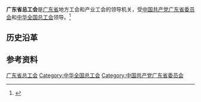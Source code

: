 {{Infobox PRCG
|机构名称 = 广东省总工会
|color    = #014099
|标志1    =
|届数     =
|任期始   = 
|任期终   =
|职位1    = 主席
|人员1    = 
|职位2    = 副主席
|人员2    =
|人数2    = 
|职位3    =
|人员3    =
|组织法规 =
|上级机构 = [[中华全国总工会|中华全国总工会]]
|机构类型 = [[人民团体|人民团体]]
|行政级别 = 正地厅级
|中共上级 = [[中国共产党广东省委员会|中国共产党广东省委员会]]
|中共本级 = 中国共产党广东省总工会党组
|场所1    = 
|地址1    = 
|邮编1    = 
|电话1    =
|时期1    =
|机构1    =
|官网1    = 
}}
'''广东省总工会'''是[[广东省|广东省]]地方工会和产业工会的领导机关，受[[中国共产党广东省委员会|中国共产党广东省委员会]]和[[中华全国总工会|中华全国总工会]]领导。<ref>{{Cite journal|url=https://kns.cnki.net/KCMS/detail/detail.aspx?dbcode=CJFQ&dbname=CJFD2012&filename=ZGNR201208004&uid=WEEvREcwSlJHSldSdmVqM1BLUWdMQ2w3cnBKUWw5ZGNGcjZnME1tMTlLYz0=$9A4hF_YAuvQ5obgVAqNKPCYcEjKensW4IQMovwHtwkF4VYPoHbKxJw!!&v=MjczMjV4WVM3RGgxVDNxVHJXTTFGckNVUjdxZmIrUnVGQ3JtVmJyS1B5ckZmTEc0SDlQTXA0OUZZSVI4ZVgxTHU=|title=打造为工人说话的工会——专访广东省总工会巡视员、党组成员孔祥鸿|author=|year=2012|issue=08|issn=1004-8952|journal=中国工人|doi=}}</ref>

== 历史沿革 ==

== 参考资料 ==
{{reflist}}

{{中华人民共和国各省级行政区|总工会}}

[[Category:广东省总工会|]]
[[Category:中华全国总工会|Category:中华全国总工会]]
[[Category:中国共产党广东省委员会|Category:中国共产党广东省委员会]]
{{stub}}